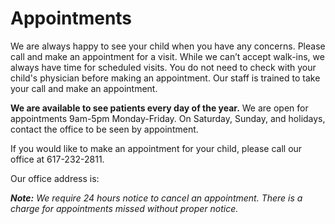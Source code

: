 
# Appointments

We are always happy to see your child when you have any concerns. Please call
and make an appointment for a visit. While we can’t accept walk-ins, we
always have time for scheduled visits. You do not need to check with your
child's physician before making an appointment. Our staff is trained to take
your call and make an appointment.

**We are available to see patients every day of the year.** We are open for 
appointments 9am-5pm Monday-Friday. On Saturday, Sunday, and holidays, contact 
the office to be seen by appointment.

If you would like to make an appointment for your child, please call our
office at 617-232-2811.

Our office address is:

<Address />

**Note:** We require 24 hours notice to cancel an
appointment. There is a charge for appointments missed without proper
notice.

